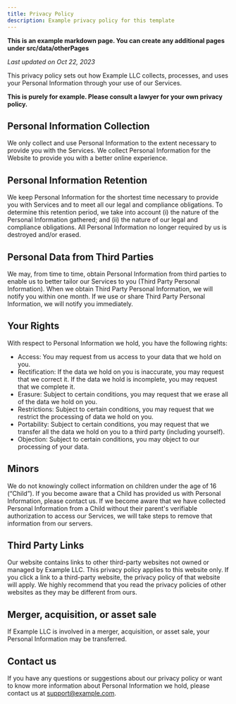 ```yaml
---
title: Privacy Policy
description: Example privacy policy for this template
---
```


**This is an example markdown page. You can create any additional pages under src/data/otherPages**

_Last updated on Oct 22, 2023_

This privacy policy sets out how Example LLC collects, processes, and uses your Personal Information through your use of our Services.

**This is purely for example. Please consult a lawyer for your own privacy policy.**

## Personal Information Collection

We only collect and use Personal Information to the extent necessary to provide you with the Services. We collect Personal Information for the Website to provide you with a better online experience.

## Personal Information Retention

We keep Personal Information for the shortest time necessary to provide you with Services and to meet all our legal and compliance obligations. To determine this retention period, we take into account (i) the nature of the Personal Information gathered; and (ii) the nature of our legal and compliance obligations. All Personal Information no longer required by us is destroyed and/or erased.

## Personal Data from Third Parties

We may, from time to time, obtain Personal Information from third parties to enable us to better tailor our Services to you (Third Party Personal Information). When we obtain Third Party Personal Information, we will notify you within one month. If we use or share Third Party Personal Information, we will notify you immediately.

## Your Rights

With respect to Personal Information we hold, you have the following rights:

- Access: You may request from us access to your data that we hold on you.
- Rectification: If the data we hold on you is inaccurate, you may request that we correct it. If the data we hold is incomplete, you may request that we complete it.
- Erasure: Subject to certain conditions, you may request that we erase all of the data we hold on you.
- Restrictions: Subject to certain conditions, you may request that we restrict the processing of data we hold on you.
- Portability: Subject to certain conditions, you may request that we transfer all the data we hold on you to a third party (including yourself).
- Objection: Subject to certain conditions, you may object to our processing of your data.

## Minors

We do not knowingly collect information on children under the age of 16 (“Child”). If you become aware that a Child has provided us with Personal Information, please contact us. If we become aware that we have collected Personal Information from a Child without their parent's verifiable authorization to access our Services, we will take steps to remove that information from our servers.

## Third Party Links

Our website contains links to other third-party websites not owned or managed by Example LLC. This privacy policy applies to this website only. If you click a link to a third-party website, the privacy policy of that website will apply. We highly recommend that you read the privacy policies of other websites as they may be different from ours.

## Merger, acquisition, or asset sale

If Example LLC is involved in a merger, acquisition, or asset sale, your Personal Information may be transferred.

## Contact us

If you have any questions or suggestions about our privacy policy or want to know more information about Personal Information we hold, please contact us at support@example.com.
